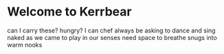 # Welcome to Kerrbear

can I carry these?
hungry? I can chef
always be asking
to dance and sing
naked as we came
to play in our senses
need space to breathe
snugs into warm nooks

